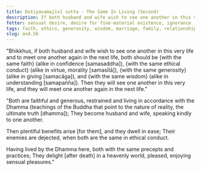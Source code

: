 ```yaml
---
title: Dutiyasamajīvī sutta - The Same In Living (Second)
description: If both husband and wife wish to see one another in this very life and also to meet one another again in the next life, both should be alike in faith, ethical conduct, giving, and wisdom.
fetter: sensual desire, desire for fine-material existence, ignorance
tags: faith, ethics, generosity, wisdom, marriage, family, relationships, benefits, ease, enemies, ethical conduct, virtue, confidence, giving, precepts, practices, Dhamma, heavenly world, sensual pleasures, an, an4
slug: an4.56
---
```


"Bhikkhus, if both husband and wife wish to see one another in this very life and to meet one another again in the next life, both should be \{with the same faith} (alike in confidence [samasaddha]), \{with the same ethical conduct} (alike in virtue, morality [samasīlā]), \{with the same generosity} (alike in giving [samacāga]), and \{with the same wisdom} (alike in understanding [samapañña]). Then they will see one another in this very life, and they will meet one another again in the next life."

"Both are faithful and generous,
restrained and living in accordance with the Dhamma (teachings of the Buddha that point to the nature of reality, the ultimate truth [dhamma]);
They become husband and wife,
speaking kindly to one another.

Then plentiful benefits arise [for them],
and they dwell in ease;
Their enemies are dejected,
when both are the same in ethical conduct.

Having lived by the Dhamma here,
both with the same precepts and practices;
They delight [after death] in a heavenly world,
pleased, enjoying sensual pleasures."